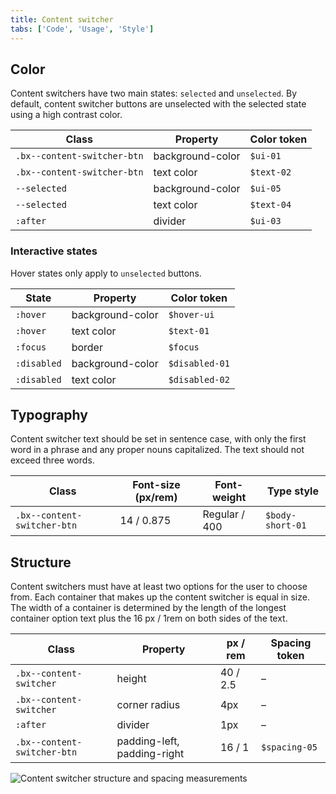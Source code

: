 ```yaml
---
title: Content switcher
tabs: ['Code', 'Usage', 'Style']
---
```


## Color

Content switchers have two main states: `selected` and `unselected`. By default, content switcher buttons are unselected with the selected state using a high contrast color.

| Class                       | Property         | Color token |
| --------------------------- | ---------------- | ----------- |
| `.bx--content-switcher-btn` | background-color | `$ui-01`    |
| `.bx--content-switcher-btn` | text color       | `$text-02`  |
| `--selected`                | background-color | `$ui-05`    |
| `--selected`                | text color       | `$text-04`  |
| `:after`                    | divider          | `$ui-03`    |

### Interactive states

Hover states only apply to `unselected` buttons.

| State       | Property         | Color token    |
| ----------- | ---------------- | -------------- |
| `:hover`    | background-color | `$hover-ui`    |
| `:hover`    | text color       | `$text-01`     |
| `:focus`    | border           | `$focus`       |
| `:disabled` | background-color | `$disabled-01` |
| `:disabled` | text color       | `$disabled-02` |

## Typography

Content switcher text should be set in sentence case, with only the first word in a phrase and any proper nouns capitalized. The text should not exceed three words.

| Class                       | Font-size (px/rem) | Font-weight   | Type style       |
| --------------------------- | ------------------ | ------------- | ---------------- |
| `.bx--content-switcher-btn` | 14 / 0.875         | Regular / 400 | `$body-short-01` |

## Structure

Content switchers must have at least two options for the user to choose from. Each container that makes up the content switcher is equal in size. The width of a container is determined by the length of the longest container option text plus the 16 px / 1rem on both sides of the text.

| Class                       | Property                    | px / rem | Spacing token |
| --------------------------- | --------------------------- | -------- | ------------- |
| `.bx--content-switcher`     | height                      | 40 / 2.5 | –             |
| `.bx--content-switcher`     | corner radius               | 4px      | –             |
| `:after`                    | divider                     | 1px      | –             |
| `.bx--content-switcher-btn` | padding-left, padding-right | 16 / 1   | `$spacing-05` |

![Content switcher structure and spacing measurements](images/content-switcher-style-1.png)
